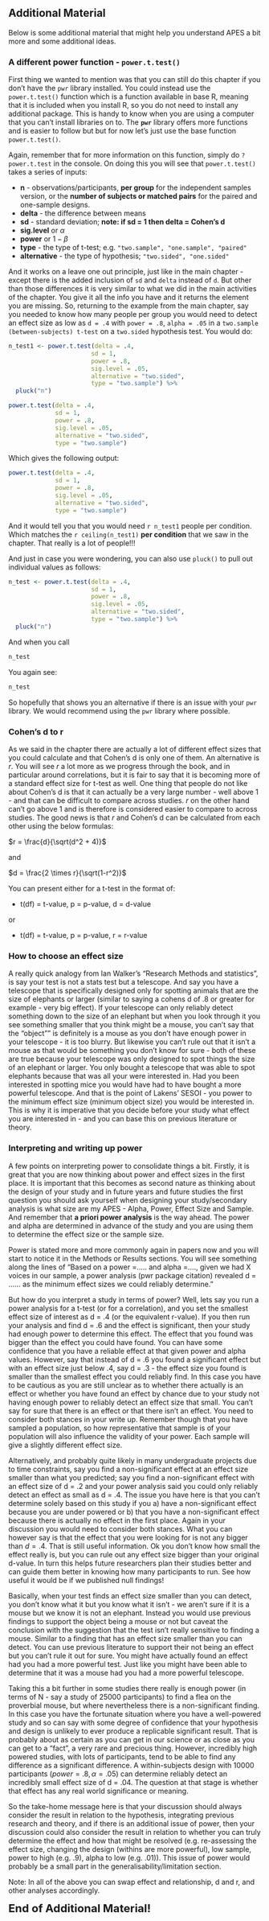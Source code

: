 ## Additional Material

Below is some additional material that might help you understand APES a bit more and some additional ideas.

### A different power function - `power.t.test()` {-}

First thing we wanted to mention was that you can still do this chapter if you don't have the `pwr` library installed. You could instead use the `power.t.test()` function which is a function available in base R, meaning that it is included when you install R, so you do not need to install any additional package.  This is handy to know when you are using a computer that you can't install libraries on to. The **`pwr`** library offers more functions and is easier to follow but but for now let's just use the base function `power.t.test()`.

Again, remember that for more information on this function, simply do `?power.t.test` in the console. On doing this you will see that `power.t.test()` takes a series of inputs:

* **n** - observations/participants, **per group** for the independent samples version, or the **number of subjects or matched pairs** for the paired and one-sample designs.
* **delta** - the difference between means
* **sd** - standard deviation; **note: if sd = 1 then delta = Cohen's d**
* **sig.level** or $\alpha$
* **power** or $1-\beta$
* **type** - the type of t-test; e.g. `"two.sample", "one.sample", "paired"`
* **alternative** - the type of hypothesis; `"two.sided", "one.sided"`

And it works on a leave one out principle, just like in the main chapter - except there is the added inclusion of `sd` and `delta` instead of `d`. But other than those differences it is very similar to what we did in the main activities of the chapter. You give it all the info you have and it returns the element you are missing.  So, returning to the example from the main chapter, say you needed to know how many people per group you would need to detect an effect size as low as `d = .4` with `power = .8`, `alpha = .05` in a `two.sample (between-subjects) t-test` on a `two.sided` hypothesis test.  You would do:

```r
n_test1 <- power.t.test(delta = .4, 
                       sd = 1,
                       power = .8,
                       sig.level = .05,
                       alternative = "two.sided",
                       type = "two.sample") %>% 
  pluck("n")
```

```r
power.t.test(delta = .4,
             sd = 1,
             power = .8,
             sig.level = .05,
             alternative = "two.sided",
             type = "two.sample")
```

Which gives the following output:

```r
power.t.test(delta = .4,
             sd = 1,
             power = .8,
             sig.level = .05,
             alternative = "two.sided",
             type = "two.sample")
```

And it would tell you that you would need `r n_test1` people per condition. Which matches the `r ceiling(n_test1)` **per condition** that we saw in the chapter. That really is a lot of people!!!

And just in case you were wondering, you can also use `pluck()` to pull out individual values as follows:

```r
n_test <- power.t.test(delta = .4, 
                       sd = 1,
                       power = .8,
                       sig.level = .05,
                       alternative = "two.sided",
                       type = "two.sample") %>% 
  pluck("n")
```

And when you call

```r
n_test
```

You again see:

```r
n_test
```

So hopefully that shows you an alternative if there is an issue with your `pwr` library. We would recommend using the `pwr` library where possible.

### Cohen's d to r {-}

As we said in the chapter there are actually a lot of different effect sizes that you could calculate and that Cohen's d is only one of them. An alternative is $r$. You will see $r$ a lot more as we progress through the book, and in particular around correlations, but it is fair to say that it is becoming more of a standard effect size for t-test as well. One thing that people do not like about Cohen's d is that it can actually be a very large number - well above 1 - and that can be difficult to compare across studies. $r$ on the other hand can't go above 1 and is therefore is considered easier to compare to across studies. The good news is that $r$ and Cohen's d can be calculated from each other using the below formulas:

$r = \frac{d}{\sqrt(d^2 + 4)}$

and

$d = \frac{2 \times r}{\sqrt(1-r^2)}$

You can present either for a t-test in the format of:

* t(df) = t-value, p = p-value, d = d-value 

or 

* t(df) = t-value, p = p-value, r = r-value 

### How to choose an effect size {-}

A really quick analogy from Ian Walker's "Research Methods and statistics", is say your test is not a stats test but a telescope. And say you have a telescope that is specifically designed only for spotting animals that are the size of elephants or larger (similar to saying a cohens d of .8 or greater for example - very big effect). If your telescope can only reliably detect something down to the size of an elephant but when you look through it you see something smaller that you think might be a mouse, you can't say that the "object"" is definitely is a mouse as you don't have enough power in your telescope - it is too blurry. But likewise you can't rule out that it isn't a mouse as that would be something you don't know for sure  - both of these are true because your telescope was only designed to spot things the size of an elephant or larger. You only bought a telescope that was able to spot elephants because that was all your were interested in. Had you been interested in spotting mice you would have had to have bought a more powerful telescope. And that is the point of Lakens' SESOI - you power to the minimum effect size (minimum object size) you would be interested in. This is why it is imperative that you decide before your study what effect you are interested in - and you can base this on previous literature or theory.

### Interpreting and writing up power {-}

A few points on interpreting power to consolidate things a bit.  Firstly, it is great that you are now thinking about power and effect sizes in the first place. It is important that this becomes as second nature as thinking about the design of your study and in future years and future studies the first question you should ask yourself when designing your study/secondary analysis is what size are my APES - Alpha, Power, Effect Size and Sample. And remember that **a priori power analysis** is the way ahead. The power and alpha are determined in advance of the study and you are using them to determine the effect size or the sample size.

Power is stated more and more commonly again in papers now and you will start to notice it in the Methods or Results sections. You will see something along the lines of "Based on a power =..... and alpha =...., given we had X voices in our sample, a power analysis (pwr package citation) revealed d = ...... as the minimum effect sizes we could reliably determine."

But how do you interpret a study in terms of power? Well, lets say you run a power analysis for a t-test (or for a correlation), and you set the smallest effect size of interest as d = .4 (or the equivalent r-value).  If you then run your analysis and find d = .6 and the effect is significant, then your study had enough power to determine this effect. The effect that you found was bigger than the effect you could have found. You can have some confidence that you have a reliable effect at that given power and alpha values. However, say that instead of d = .6 you found a significant effect but with an effect size just below .4, say d = .3 - the effect size you found is smaller than the smallest effect you could reliably find. In this case you have to be cautious as you are still unclear as to whether there actually is an effect or whether you have found an effect by chance due to your study not having enough power to reliably detect an effect size that small. You can't say for sure that there is an effect or that there isn't an effect.  You need to consider both stances in your write up. Remember though that you have sampled a population, so how representative that sample is of your population will also influence the validity of your power. Each sample will give a slightly different effect size.

Alternatively, and probably quite likely in many undergraduate projects due to time constraints, say you find a non-significant effect at an effect size smaller than what you predicted; say you find a non-significant effect with an effect size of d = .2 and your power analysis said you could only reliably detect an effect as small as d = .4. The issue you have here is that you can't determine solely based on this study if you a) have a non-significant effect because you are under powered or b) that you have a non-significant effect because there is actually no effect in the first place.  Again in your discussion you would need to consider both stances. What you can however say is that the effect that you were looking for is not any bigger than $d = .4$. That is still useful information. Ok you don't know how small the effect really is, but you can rule out any effect size bigger than your original d-value. In turn this helps future researchers plan their studies better and can guide them better in knowing how many participants to run. See how useful it would be if we published null findings!

Basically, when your test finds an effect size smaller than you can detect, you don't know what it but you know what it isn't - we aren't sure if it is a mouse but we know it is not an elephant. Instead you would use previous findings to support the object being a mouse or not but caveat the conclusion with the suggestion that the test isn't really sensitive to finding a mouse. Similar to a finding that has an effect size smaller than you can detect. You can use previous literature to support their not being an effect but you can't rule it out for sure. You might have actually found an effect had you had a more powerful test. Just like you might have been able to determine that it was a mouse had you had a more powerful telescope.

Taking this a bit further in some studies there really is enough power (in terms of N - say a study of 25000 participants) to find a flea on the proverbial mouse, but where nevertheless there is a non-significant finding. In this case you have the fortunate situation where you have a well-powered study and so can say with some degree of confidence that your hypothesis and design is unlikely to ever produce a replicable significant result.  That is probably about as certain as you can get in our science or as close as you can get to a "fact", a very rare and precious thing. 
However, incredibly high powered studies, with lots of participants, tend to be able to find any difference as a significant difference. A within-subjects design with 10000 participants ($power = .8, \alpha = .05$) can determine reliably detect an incredibly small effect size of d = .04. The question at that stage is whether that effect has any real world significance or meaning.

So the take-home message here is that your discussion should always consider the result in relation to the hypothesis, integrating previous research and theory, and if there is an additional issue of power, then your discussion could also consider the result in relation to whether you can truly determine the effect and how that might be resolved (e.g. re-assessing the effect size, changing the design (withins are more powerful), low sample, power to high (e.g. .9), alpha to low (e.g. .01)). This issue of power would probably be a small part in the generalisability/limitation section.

Note: In all of the above you can swap effect and relationship, d and r, and other analyses accordingly.

<span style="font-size: 22px; font-weight: bold; color: var(--purple);">End of Additional Material!</span>